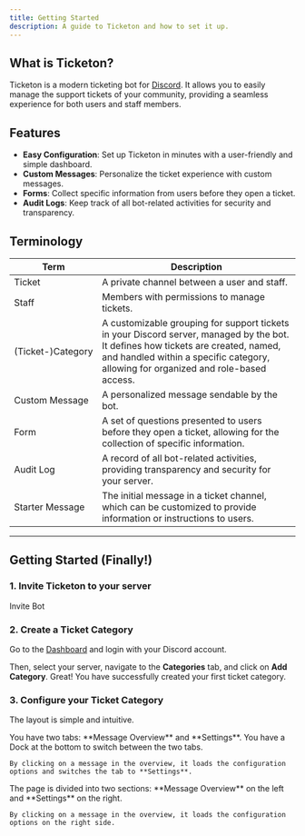 ```yaml
---
title: Getting Started
description: A guide to Ticketon and how to set it up.
---
```



## What is Ticketon?

Ticketon is a modern ticketing bot for [Discord](https://discord.com).
It allows you to easily manage the support tickets of your community, providing a seamless experience for both users and staff members.

## Features

- **Easy Configuration**: Set up Ticketon in minutes with a user-friendly and simple dashboard.
- **Custom Messages**: Personalize the ticket experience with custom messages.
- **Forms**: Collect specific information from users before they open a ticket.
- **Audit Logs**: Keep track of all bot-related activities for security and transparency.

## Terminology

| Term              | Description                                                                                                                                                                                                              |
| ----------------- | ------------------------------------------------------------------------------------------------------------------------------------------------------------------------------------------------------------------------ |
| Ticket            | A private channel between a user and staff.                                                                                                                                                                              |
| Staff             | Members with permissions to manage tickets.                                                                                                                                                                              |
| (Ticket-)Category | A customizable grouping for support tickets in your Discord server, managed by the bot. It defines how tickets are created, named, and handled within a specific category, allowing for organized and role-based access. |
| Custom Message    | A personalized message sendable by the bot.                                                                                                                                                                              |
| Form              | A set of questions presented to users before they open a ticket, allowing for the collection of specific information.                                                                                                    |
| Audit Log         | A record of all bot-related activities, providing transparency and security for your server.                                                                                                                             |
| Starter Message   | The initial message in a ticket channel, which can be customized to provide information or instructions to users.                                                                                                        |

---

## Getting Started (Finally!)

### 1. Invite Ticketon to your server

<LinkButton href="https://ticketon.app/invite" target="_blank" icon="external">
  Invite Bot
</LinkButton>

### 2. Create a Ticket Category

Go to the [Dashboard](https://ticketon.app/dash?next=/categories) and login with your Discord account.

Then, select your server, navigate to the **Categories** tab, and click on **Add Category**. Great! You have successfully created your first ticket category.

### 3. Configure your Ticket Category

The layout is simple and intuitive.

<Tabs>
  <TabItem label="Desktop" icon="laptop">
    You have two tabs: **Message Overview** and **Settings**. You have a Dock at the bottom to switch between the two tabs.

    By clicking on a message in the overview, it loads the configuration options and switches the tab to **Settings**.
  </TabItem>
  <TabItem label="Mobile" icon="phone">
    The page is divided into two sections: **Message Overview** on the left and **Settings** on the right.

    By clicking on a message in the overview, it loads the configuration options on the right side.
  </TabItem>
</Tabs>
